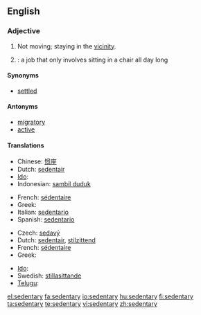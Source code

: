 ==English==

===Adjective===
{{en-adj}}

# Not moving; staying in the [[vicinity]].
# {{medical}}: a job that only involves sitting in a chair all day long

====Synonyms====
* [[settled]]

====Antonyms====
* [[migratory]]
* [[active]]

====Translations====
{{trans-top|not moving, migratory}}
* Chinese: [[惯座]]
* Dutch: [[sedentair]]
* [[Ido]]: {{t|io|sedentaria}}
* Indonesian: [[sambil duduk]]
{{trans-mid}}
* French: [[sédentaire]]
* Greek: {{t|el|αποδημητικός}}
* Italian: [[sedentario]]
* Spanish: [[sedentario]]
{{trans-bottom}}

{{trans-top|of a job}}
* Czech: [[sedavý]] {{m}}
* Dutch: [[sedentair]], [[stilzittend]]
* French: [[sédentaire]]
* Greek: {{t|el|καθιστικός}}
{{trans-mid}}
* [[Ido]]: {{t|io|sedentaria}}
* Swedish: [[stillasittande]]
* [[Telugu]]: {{t|te|కూర్చున్నట్టు చేసేపని}}
{{trans-bottom}}

[[el:sedentary]]
[[fa:sedentary]]
[[io:sedentary]]
[[hu:sedentary]]
[[fi:sedentary]]
[[ta:sedentary]]
[[te:sedentary]]
[[vi:sedentary]]
[[zh:sedentary]]